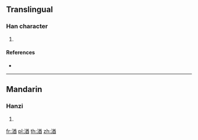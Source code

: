 ==Translingual==

===Han character===
{{Han char|rn=85|rad=水|as=09|sn=12|four=|canj=ETCW}}

# {{defn|Han|sort=水09}}

====References====
* {{Han ref|kx=0638.120|dkj=17870|dj=1045.060|hdz=31682.020|uh=6E6D|ud=28269}}

----

==Mandarin==

===Hanzi===
{{cmn-hanzi|pin=[[qiú]] ([[qiu2]])|wg=<sup>2</sup>}}

# {{defn|lang=cmn|sort=水09}}

[[fr:湭]]
[[pl:湭]]
[[th:湭]]
[[zh:湭]]